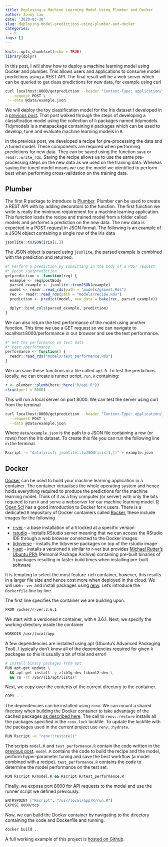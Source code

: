 ```yaml
---
title: Deploying a Machine Learning Model Using Plumber and Docker
author: Jonny Law
date: '2020-03-30'
slug: deploying-model-predictions-using-plumber-and-docker
categories:
  - R
tags: []
---
```


```r
knitr::opts_chunk$set(echo = TRUE)
library(dplyr)
```

In this post, I will show how to deploy a machine learning model using Docker and plumber. This allows users and applications to consume model predictions using a REST API. The final result will be a web server which can be queried to get class predictions for new data, for example using curl

```bash
curl localhost:8000/getprediction --header "Content-Type: application/json" \
  --request POST \
  --data @data/example.json
```

We will deploy the toy classification model for the Iris dataset I developed in a [previous post](/blog/building-a-classification-model-with-tidymodels). That post walked through the steps of developing a classification model using the collection of `R` packages named tidymodels. Tidymodels is a metapackage containing `R` packages which can be used to develop, tune and evaluate machine learning models in `R`.

In the previous post, we developed a recipe for pre-processing the data and a tuned model. These components are required when performing predictions for new data. They can be saved using the function `save` or `readr::write_rds`. Saving the recipe allows us to use the same pre-processing steps on the new data as we used on the training data. Whereas saving the tuned model means we use the model we identified to perform best when performing cross-validation on the training data.

## Plumber

The first R package to introduce is [Plumber](https://www.rplumber.io). Plumber can be used to create a REST API with by adding decorators to the function. The first function we write is really the minimum requirement for a machine learning application. This function loads the recipe and trained model from a folder called models and performs a prediction on the new data. The new data is expected in a POST request in JSON format. The following is an example of a JSON object containing a single row of the Iris data

```r
jsonlite::toJSON(iris[1,])
```

The JSON object is parsed using `jsonlite`, the parsed example is combined with the prediction and returned.

```r
#* Perform a prediction by submitting in the body of a POST request
#* @post /getprediction 
getprediction <- function(req) {
  example <- req$postBody
  parsed_example <- jsonlite::fromJSON(example)
  model <- readr::read_rds(path = "models/glmnet.Rds")
  rec <- readr::read_rds(path = "models/recipe.Rds")
  prediction <- predict(model, new_data = bake(rec, parsed_example))

  dplyr::bind_cols(parsed_example, prediction)
}
```

We can also return the test performance of the model using another function. This time we use a GET request so we can navigate to localhost:8000/performance in our browser and see the test performance.

```r
#* Get the performance on test data
#* @get /performance
performance <- function() {
  readr::read_rds("models/test_performance.Rds")
}
```

We can save these functions in a file called `api.R`. To test the predictions locally, we can create a runner script, `run.R` containing:

```r
r <- plumber::plumb(here::here("R/api.R"))
r$run(port = 8000)
```

This will run a local server on port 8000. We can test the server using curl from the terminal

```bash
curl localhost:8000/getprediction --header "Content-Type: application/json" \
  --request POST \
  --data @data/example.json
```

Where `data/example.json` is the path to a JSON file containing a row (or rows) from the Iris dataset. To create this file you can run the following line in the terminal.

```bash
Rscript -e "data(iris); jsonlite::toJSON(iris[1,])" > example.json
```

## Docker

[Docker](https://www.docker.com/) can be used to build your machine learning application in a container. The container virtualises the whole operating system and hence holds everything required to produce the predictions for the machine learning model. Think of it as a tiny computer (or server) with only the bits required to run `R` and serve a webserver for our machine learning model. [R Open Sci](https://ropenscilabs.github.io/r-docker-tutorial/) has a good introduction to Docker for `R` users. There is a dedicated `R` repository of Docker containers called [Rocker](https://hub.docker.com/u/rocker), these include images for the following

* [r-ver](https://hub.docker.com/r/rocker/r-ver/) - a base installation of a `R` locked at a specific version
* [rstudio](https://hub.docker.com/r/rocker/rstudio) - installs RStudio server meaning that we can access the RStudio IDE through a web browser connected to the Docker images
* [tidyverse](https://hub.docker.com/r/rocker/tidyverse) - installs the tidyverse packages on top of the rstudio image
* [r-apt](https://hub.docker.com/r/rocker/r-apt) - installs a versioned `R` similar to r-ver but provides [Michael Rutter's Ubuntu PPA](https://launchpad.net/~marutter/+archive/ubuntu/rrutter3.5) (Personal Package Archive) containing pre-built binaries of `R` packages resulting in faster build times when installing pre-built software

It is tempting to select the most feature-rich container, however, this results in a larger file size and hence cost more when deployed in the cloud. We will use `r-ver` and install packages using [renv](https://rstudio.github.io/renv/). Let's introduce the `Dockerfile` line by line.

 The first line specifies the container we are building upon.

```bash
FROM rocker/r-ver:3.6.1
```

We start with a versioned `R` container, with `R` 3.6.1. Next, we specify the working directory inside the container

```bash
WORKDIR /usr/local/app
```

A few dependencies are installed using apt (Ubuntu's Advanced Packaging Tool). I typically don't know all of the dependencies required for given `R` packages so this is usually a bit of trial and error!

```bash
# Install binary packages from apt
RUN apt-get update \
  && apt-get install -y zlib1g-dev libxml2-dev \
  && rm -rf /var/lib/apt/lists/*
```

Next, we copy over the contents of the current directory to the container.

```bash
COPY . .
```

The dependencies can be installed using `renv`. We can mount a shared firectory when building the Docker container to take advantage of the cached packages [as described here](https://rstudio.github.io/renv/articles/docker.html). The call to `renv::restore` installs all the packages specified in the `renv.lock` lockfile. To update the lockfile with the packages used in the current project use `renv::hydrate`. 

```bash
RUN Rscript -e "renv::restore()"
```

The scripts `model.R` and `test_performance.R` contain the code written in the [previous post](blog/building-a-classification-model-with-tidymodels). `model.R` contains the code to build the recipe and the model, perform hyper-parameter tuning and save the best workflow (a model combined with a recipe). `test_performance.R` contains the code to determine the model performance on the test set.

```bash
RUN Rscript R/model.R && Rscript R/test_performance.R
```

Finally, we expose port 8000 for API requests to the model and use the runner script we defined previously.

```bash
ENTRYPOINT ["Rscript", "/usr/local/app/R/run.R"]
EXPOSE 8000/tcp
```

Now, we can build the Docker container by navigating to the directory containing the code and Dockerfile and running.

```bash
docker build .
```

A full working example of this project is [hosted on Github](https://github.com/jonnylaw/iris/).